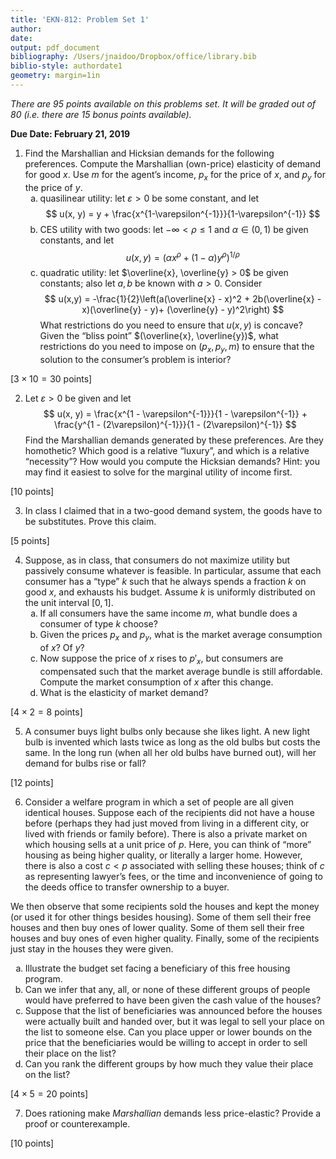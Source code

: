 ```yaml
---
title: 'EKN-812: Problem Set 1'
author:
date: 
output: pdf_document
bibliography: /Users/jnaidoo/Dropbox/office/library.bib
biblio-style: authordate1
geometry: margin=1in
---
```


_There are 95 points available on this problems set. It will be graded out of 80 (i.e. there are 15 bonus points available)._

**Due Date: February 21, 2019**

1. Find the Marshallian and Hicksian demands for the following preferences. Compute the Marshallian (own-price) elasticity of demand for good $x$. Use $m$ for the agent's income, $p_x$ for the price of $x$, and $p_y$ for the price of $y$.
    (a) quasilinear utility: let $\varepsilon > 0$ be some constant, and let
    $$
    u(x, y) = y + \frac{x^{1-\varepsilon^{-1}}}{1-\varepsilon^{-1}}
    $$
    (b) CES utility with two goods: let $-\infty < \rho \leq 1$ and $\alpha \in (0,1)$ be given constants, and let
    $$
    u(x,y) = \left(\alpha x^\rho + (1-\alpha) y^\rho\right)^{1/\rho}
    $$
    (c) quadratic utility: let $\overline{x}, \overline{y} > 0$ be given constants; also let $a, b$ be known with $a > 0$. Consider
    $$
    u(x,y) = -\frac{1}{2}\left(a(\overline{x} - x)^2 + 2b(\overline{x} - x)(\overline{y} - y)+ (\overline{y} - y)^2\right)
    $$
    What restrictions do you need to ensure that $u(x,y)$ is concave? Given the "bliss point" $(\overline{x}, \overline{y})$, what restrictions do you need to impose on $(p_x, p_y, m)$ to ensure that the solution to the consumer's problem is interior? 

\hfill [$3 \times 10 = 30$ points]

2. Let $\varepsilon > 0$ be given and let
    $$
    u(x, y) = \frac{x^{1 - \varepsilon^{-1}}}{1 - \varepsilon^{-1}} + \frac{y^{1 - (2\varepsilon)^{-1}}}{1 - (2\varepsilon)^{-1}}
    $$
    Find the Marshallian demands generated by these preferences. Are they homothetic? Which good is a relative "luxury", and which is a relative "necessity"? How would you compute the Hicksian demands? Hint: you may find it easiest to solve for the marginal utility of income first.

\hfill [10 points]

3. In class I claimed that in a two-good demand system, the goods have to be substitutes. Prove this claim.

\hfill [5 points]

4. Suppose, as in class, that consumers do not maximize utility but passively consume whatever is feasible. In particular, assume that each consumer has a "type" $k$ such that he always spends a fraction $k$ on good $x$, and exhausts his budget. Assume $k$ is uniformly distributed on the unit interval $[0,1]$.
   (a) If all consumers have the same income $m$, what bundle does a consumer of type $k$ choose?
   (b) Given the prices $p_x$ and $p_y$, what is the market average consumption of $x$? Of $y$?
   (c) Now suppose the price of $x$ rises to $p'_x$, but consumers are compensated such that the market average bundle is still affordable. Compute the market consumption of $x$ after this change.
   (d) What is the elasticity of market demand?

\hfill [$4 \times 2 = 8$ points]

5. A consumer buys light bulbs only because she likes light. A new light bulb is invented which lasts twice as long as the old bulbs but costs the same. In the long run (when all her old bulbs have burned out), will her demand for bulbs rise or fall?

\hfill [12 points]

6. Consider a welfare program in which a set of people are all given identical houses. Suppose each of the recipients did not have a house before (perhaps they had just moved from living in a different city, or lived with friends or family before). There is also a private market on which housing sells at a unit price of $p$. Here, you can think of "more" housing as being higher quality, or literally a larger home. However, there is also a cost $c < p$ associated with selling these houses; think of $c$ as representing lawyer's fees, or the time and inconvenience of going to the deeds office to transfer ownership to a buyer.

We then observe that some recipients sold the houses and kept the money (or used it for other things besides housing). Some of them sell their free houses and then buy ones of lower quality. Some of them sell their free houses and buy ones of even higher quality. Finally, some of the recipients just stay in the houses they were given.

(a) Illustrate the budget set facing a beneficiary of this free housing program.
(b) Can we infer that any, all, or none of these different groups of people would have preferred to have been given the cash value of the houses?
(c) Suppose that the list of beneficiaries was announced before the houses were actually built and handed over, but it was legal to sell your place on the list to someone else. Can you place upper or lower bounds on the price that the beneficiaries would be willing to accept in order to sell their place on the list?
(d) Can you rank the different groups by how much they value their place on the list?

\hfill [$4 \times 5 = 20$ points]

7. Does rationing make _Marshallian_ demands less price-elastic? Provide a proof or counterexample.

\hfill [10 points]
